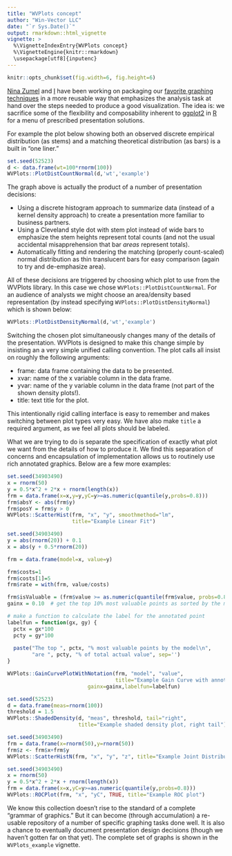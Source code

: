 ```yaml
---
title: "WVPlots concept"
author: "Win-Vector LLC"
date: "`r Sys.Date()`"
output: rmarkdown::html_vignette
vignette: >
  %\VignetteIndexEntry{WVPlots concept}
  %\VignetteEngine{knitr::rmarkdown}
  \usepackage[utf8]{inputenc}
---
```


```r
knitr::opts_chunk$set(fig.width=6, fig.height=6)
```

<a target="_blank" href="http://www.win-vector.com/site/staff/nina-zumel/">Nina Zumel</a> and <a target="_blank" href="http://www.win-vector.com/site/staff/john-mount/">I</a> have been working on packaging our <a target="_blank" href="http://www.win-vector.com/blog/2011/12/my-favorite-graphs/">favorite graphing techniques</a> in a more reusable way that emphasizes the analysis task at hand over the steps needed to produce a good visualization.  The idea is: we sacrifice some of the flexibility and composability inherent to <a target="_blank" href="https://CRAN.R-project.org/package=ggplot2">ggplot2</a> in <a target="_blank" href="https://cran.r-project.org">R</a> for a menu of prescribed presentation solutions.

For example the plot below showing both an observed discrete empirical distribution (as stems) and a matching theoretical distribution (as bars) is a built in "one liner."

```r
set.seed(52523)
d <- data.frame(wt=100*rnorm(100))
WVPlots::PlotDistCountNormal(d,'wt','example')
```

The graph above is actually the product of a number of presentation decisions:

  * Using a discrete histogram approach to summarize data (instead of a kernel density approach) to create a presentation more familiar to business partners.
  * Using a Cleveland style dot with stem plot instead of wide bars to emphasize the stem heights represent total counts (and not the usual accidental misapprehension that bar <em>areas</em> represent totals).
  * Automatically fitting and rendering the matching (properly count-scaled) normal distribution as thin translucent bars for easy comparison (again to try and de-emphasize area).

All of these decisions are triggered by choosing which plot to use from the WVPlots library.  In this case we chose <code>WVPlots::PlotDistCountNormal</code>.  For an audience of analysts we might choose an area/density based representation (by instead specifying <code>WVPlots::PlotDistDensityNormal</code>) which is shown below:

```r
WVPlots::PlotDistDensityNormal(d,'wt','example')
```

Switching the chosen plot simultaneously changes many of the details of the presentation.  WVPlots is designed to make this change simple by insisting an a very simple unified calling convention.  The plot calls all insist on roughly the following arguments:


  * frame: data frame containing the data to be presented.
  * xvar: name of the x variable column in the data frame.
  * yvar: name of the y variable column in the data frame (not part of the shown density plots!).
  * title: text title for the plot.


This intentionally rigid calling interface is easy to remember and makes switching between plot types very easy.  We have also make <code>title</code> a required argument, as we feel all plots should be labeled.

What we are trying to do is separate the specification of exactly what plot we want from the details of how to produce it.  We find this separation of concerns and encapsulation of implementation allows us to routinely use rich annotated graphics.  Below are a few more examples:

```r
set.seed(34903490)
x = rnorm(50)
y = 0.5*x^2 + 2*x + rnorm(length(x))
frm = data.frame(x=x,y=y,yC=y>=as.numeric(quantile(y,probs=0.8)))
frm$absY <- abs(frm$y)
frm$posY = frm$y > 0
WVPlots::ScatterHist(frm, "x", "y", smoothmethod="lm", 
                     title="Example Linear Fit")
```

```r
set.seed(34903490)
y = abs(rnorm(20)) + 0.1
x = abs(y + 0.5*rnorm(20))

frm = data.frame(model=x, value=y)

frm$costs=1
frm$costs[1]=5
frm$rate = with(frm, value/costs)

frm$isValuable = (frm$value >= as.numeric(quantile(frm$value, probs=0.8)))
gainx = 0.10  # get the top 10% most valuable points as sorted by the model

# make a function to calculate the label for the annotated point
labelfun = function(gx, gy) {
  pctx = gx*100
  pcty = gy*100
  
  paste("The top ", pctx, "% most valuable points by the model\n",
        "are ", pcty, "% of total actual value", sep='')
}

WVPlots::GainCurvePlotWithNotation(frm, "model", "value", 
                                   title="Example Gain Curve with annotation", 
                          gainx=gainx,labelfun=labelfun) 
```

```r
set.seed(52523)
d = data.frame(meas=rnorm(100))
threshold = 1.5
WVPlots::ShadedDensity(d, "meas", threshold, tail="right", 
                       title="Example shaded density plot, right tail")

```

```r
set.seed(34903490)
frm = data.frame(x=rnorm(50),y=rnorm(50))
frm$z <- frm$x+frm$y
WVPlots::ScatterHistN(frm, "x", "y", "z", title="Example Joint Distribution")
```

```r
set.seed(34903490)
x = rnorm(50)
y = 0.5*x^2 + 2*x + rnorm(length(x))
frm = data.frame(x=x,yC=y>=as.numeric(quantile(y,probs=0.8)))
WVPlots::ROCPlot(frm, "x", "yC", TRUE, title="Example ROC plot")
```

We know this collection doesn't rise to the standard of a complete "grammar of graphics."  But it can become (through accumulation) a re-usable repository of a number of specific graphing tasks done well.  It is also a chance to eventually document presentation design decisions (though we haven't gotten far on that yet).  The complete set of graphs is shown in the `WVPlots_example` vignette.


